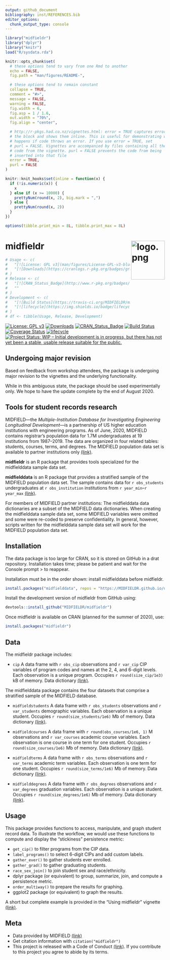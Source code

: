```yaml
---
output: github_document
bibliography: inst/REFERENCES.bib
editor_options: 
  chunk_output_type: console
---
```


<!-- README.md is generated from README.Rmd. Please edit that file -->

```r
library("midfieldr")
library("dplyr")
library("knitr")
load("R/sysdata.rda")

knitr::opts_chunk$set(
  # these options tend to vary from one Rmd to another
  echo = FALSE,
  fig.path = "man/figures/README-",

  # these options tend to remain constant
  collapse = TRUE,
  comment = "#>",
  message = FALSE,
  warning = FALSE,
  fig.width = 6,
  fig.asp = 1 / 1.6,
  out.width = "70%",
  fig.align = "center",

  # http://r-pkgs.had.co.nz/vignettes.html: error = TRUE captures errors in
  # the block and shows them inline. This is useful for demonstrating what
  # happens if code throws an error. If you use error = TRUE, set
  # purl = FALSE. Vignettes are accompanied by files containing all the
  # code from the vignette. purl = FALSE prevents the code from being
  # inserted into that file
  error = TRUE,
  purl = FALSE
)

knitr::knit_hooks$set(inline = function(x) {
  if (!is.numeric(x)) {
    x
  } else if (x >= 10000) {
    prettyNum(round(x, 2), big.mark = ",")
  } else {
    prettyNum(round(x, 2))
  }
})

options(tibble.print_min = 8L, tibble.print_max = 8L)
```

# midfieldr <span class="border-wrap"><img src="man/figures/logo.png" align="right" height="122" width="106" alt="logo.png"></span>

```r
# Usage <- c(
#   "[![License: GPL v3](man/figures/License-GPL-v3-blue.svg)](https://www.gnu.org/licenses/gpl-3.0)",
#   "[![Downloads](https://cranlogs.r-pkg.org/badges/grand-total/midfieldr)](https://cran.r-project.org/package=midfieldr)"
# )
# Release <- c(
#   "[![CRAN_Status_Badge](http://www.r-pkg.org/badges/version/midfieldr)](http://cran.r-project.org/package=midfieldr)",
#   ""
# )
# Development <- c(
#   "[![Build Status](https://travis-ci.org/MIDFIELDR/midfieldr.svg?branch=master)](https://travis-ci.org/MIDFIELDR/midfieldr) [![Coverage Status](https://img.shields.io/codecov/c/github/MIDFIELDR/midfieldr/master.svg)](https://codecov.io/github/MIDFIELDR/midfieldr?branch=master)",
#   "[![lifecycle](https://img.shields.io/badge/lifecycle-experimental-orange.svg)](https://www.tidyverse.org/lifecycle/#experimental) [![Project Status: Active – The project has reached a stable, usable state and is being actively developed.](http://www.repostatus.org/badges/latest/active.svg)](http://www.repostatus.org/#active)"
# )
# df <- tibble(Usage, Release, Development)
```

[![License: GPL v3](man/figures/License-GPL-v3-blue.svg)](https://www.gnu.org/licenses/gpl-3.0) 
[![Downloads](https://cranlogs.r-pkg.org/badges/grand-total/midfieldr)](https://cran.r-project.org/package=midfieldr) 
[![CRAN_Status_Badge](http://www.r-pkg.org/badges/version/midfieldr)](http://cran.r-project.org/package=midfieldr) 
[![Build Status](https://travis-ci.org/MIDFIELDR/midfieldr.svg?branch=master)](https://travis-ci.org/MIDFIELDR/midfieldr) 
[![Coverage Status](https://img.shields.io/codecov/c/github/MIDFIELDR/midfieldr/master.svg)](https://codecov.io/github/MIDFIELDR/midfieldr?branch=master) 
[![lifecycle](https://img.shields.io/badge/lifecycle-experimental-orange.svg)](https://www.tidyverse.org/lifecycle/#experimental) 
[![Project Status: WIP – Initial development is in progress, but there has not yet been a stable, usable release suitable for the public.](https://www.repostatus.org/badges/latest/wip.svg)](https://www.repostatus.org/#wip)

## Undergoing major revision

Based on feedback from workshop attendees, the package is undergoing major revision to the vignettes and the underlying functionality. 

While in this ambiguous state, the package should be used experimentally only. We hope to have the update complete by the end of August 2020. 


## Tools for student records research
 
MIDFIELD---the  *Multiple-Institution Database for Investigating Engineering Longitudinal Development*---is a partnership of US higher education institutions with engineering programs. As of June, 2020, MIDFIELD contains registrar's population data for 1.7M undergraduates at 19 institutions from 1987--2019. The data are organized in four related tables: students, courses, terms, and degrees. The MIDFIELD population data set is available to partner institutions only  [(link)](https://engineering.purdue.edu/MIDFIELD). 

**midfieldr** is an R package that provides tools specialized for the midfielddata sample data set. 

**midfielddata** is an R package that provides a stratified sample of the MIDFIELD population data set. The sample contains data for `r obs_students` undergraduates at `r obs_institution` institutions from `r year_min`--`r year_max` [(link)](https://midfieldr.github.io/midfielddata/). 

For members of MIDFIELD partner institutions: The midfielddata data dictionaries are a subset of the MIDFIELD data dictionaries. When creating the midfielddata sample data set, some MIDFIELD variables were omitted and some were re-coded to preserve confidentiality. In general, however, scripts written for the midfielddata sample data set will work for the MIDFIELD population data set. 






## Installation

The data package is too large for CRAN, so it is stored on GitHub in a drat repository. Installation takes time; please be patient and wait for the Console prompt > to reappear. 

Installation must be in the order shown: install midfielddata before midfieldr. 

```r
install.packages("midfielddata", repos = "https://MIDFIELDR.github.io/drat/", type = "source")
```

Install the development version of midfieldr from GitHub using: 

```r
devtools::install_github("MIDFIELDR/midfieldr")
```

Once midfieldr is available on CRAN (planned for the summer of 2020), use: 

```r
install.packages("midfieldr")
```





## Data

The midfieldr package includes: 

- `cip`  A data frame with `r obs_cip` observations and `r var_cip` CIP variables of program codes and names at the 2, 4, and 6-digit levels. Each observation is a unique program. Occupies `r round(size_cip/1e3)` kB of memory.  Data dictionary [(link)](https://midfieldr.github.io/midfieldr/reference/cip.html). 

The midfielddata package contains the four datasets that comprise a stratified sample of the MIDFIELD database. 

- `midfieldstudents` A data frame with `r obs_students` observations and `r var_students` demographic variables. Each observation is a unique student. Occupies `r round(size_students/1e6)` Mb of memory. Data dictionary   [(link)](https://midfieldr.github.io/midfielddata/reference/midfieldstudents.html). 

- `midfieldcourses` A data frame with `r round(obs_courses/1e6, 1)` M observations and `r var_courses` academic course variables. Each observation is one course in one term for one student. Occupies `r round(size_courses/1e6)` Mb of memory. Data dictionary  [(link)](https://midfieldr.github.io/midfielddata/reference/midfieldcourses.html).

- `midfieldterms` A data frame with `r obs_terms` observations and `r var_terms` academic term variables. Each observation is one term for one student. Occupies `r round(size_terms/1e6)` Mb of memory. Data dictionary  [(link)](https://midfieldr.github.io/midfielddata/reference/midfieldterms.html).

- `midfielddegrees` A data frame with `r obs_degrees` observations and `r var_degrees` graduation variables. Each observation is a unique student. Occupies `r round(size_degrees/1e6)` Mb of memory. Data dictionary  [(link)](https://midfieldr.github.io/midfielddata/reference/midfielddegrees.html).






## Usage

This package provides functions to access, manipulate, and graph student record data. To illustrate the workflow, we would use these functions to compute and display the "stickiness" persistence metric: 

- `get_cip()` to filter programs from the CIP data.
- `label_programs()` to select 6-digit CIPs and add custom labels.
- `gather_ever()` to gather students ever enrolled.
- `gather_grad()` to gather graduating students.
- `race_sex_join()` to join student sex and race/ethnicity.
- dplyr package (or equivalent) to group, summarize, join, and compute a persistence metric.
- `order_multiway()` to prepare the results for graphing.
- ggplot2 package (or equivalent) to graph the results.

A short but complete example is provided in the "Using midfieldr" vignette  [(link)](articles/using_midfieldr.html).   




## Meta

- Data provided by MIDFIELD [(link)](https://engineering.purdue.edu/MIDFIELD)   
- Get citation information with `citation("midfieldr")` 
- This project is released with a Code of Conduct  [(link)](https://midfieldr.github.io/midfieldr/CONDUCT.html). If you contribute to this project you agree to abide by its terms. 





